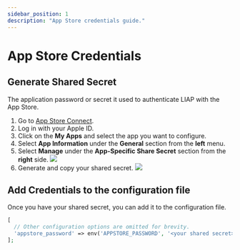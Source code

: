 ```yaml
---
sidebar_position: 1
description: "App Store credentials guide."
---
```


# App Store Credentials

## Generate Shared Secret

The application password or secret it used to authenticate LIAP with the App Store.

1. Go to [App Store Connect](https://appstoreconnect.apple.com/).
2. Log in with your Apple ID.
3. Click on the **My Apps** and select the app you want to configure.
4. Select **App Information** under the **General** section from the **left** menu.
5. Select **Manage** under the **App-Specific Share Secret** section from the **right** side.
![](/img/credentials/features-section.png)
6. Generate and copy your shared secret.
![](/img/credentials/shared-secret.png)

## Add Credentials to the configuration file

Once you have your shared secret, you can add it to the configuration file.

```php title="config/liap.php"
[
  // Other configuration options are omitted for brevity.
  'appstore_password' => env('APPSTORE_PASSWORD', '<your shared secret>'),
];
```
